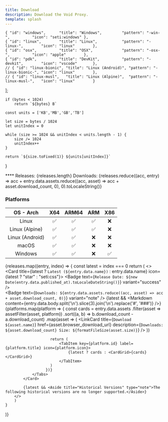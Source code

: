 ```yaml
---
title: Download
description: Download the Void Proxy.
template: splash
---
```



    { "id": "windows",      "title": "Windows",         "pattern": "-win-",          "icon": "seti:windows" },
    { "id": "linux",        "title": "Linux",           "pattern": "-linux-",        "icon": "linux"        },
    { "id": "osx",          "title": "OSX",             "pattern": "-osx-",          "icon": "apple"        },
    { "id": "pdk",          "title": "DevKit",          "pattern": "-devkit",        "icon": "vscode"       },
    // { "id": "linux-bionic", "title": "Linux (Android)", "pattern": "-linux-bionic-", "icon": "linux"        },
    // { "id": "linux-musl",   "title": "Linux (Alpine)",  "pattern": "-linux-musl-",   "icon": "linux"        }
];

    if (bytes < 1024) 
        return `${bytes} B`
    
    const units = ['KB','MB','GB','TB']

    let size = bytes / 1024
    let unitIndex = 0

    while (size >= 1024 && unitIndex < units.length - 1) {
        size /= 1024
        unitIndex++
    }

    return `${size.toFixed(1)} ${units[unitIndex]}`
}

<Aside type="tip" title="Thanks for choosing Void">
****  
Releases: {releases.length}  
Downloads: {releases.reduce((acc, entry) => acc + entry.data.assets.reduce((acc, asset) => acc + asset.download_count, 0), 0).toLocaleString()}
</Aside>

### Platforms

| OS - Arch       | X64      | ARM64    | ARM      | X86      |
|:---------------:|:--------:|:--------:|:--------:|:--------:|
| Linux           | &#x2705; | &#x2705; | &#x2705; | &#x274C; |
| Linux (Alpine)  | &#x2705; | &#x2705; | &#x2705; | &#x274C; |
| Linux (Android) | &#x2705; | &#x2705; | &#x274C; | &#x274C; |
| macOS           | &#x2705; | &#x2705; | &#x274C; | &#x274C; |
| Windows         | &#x2705; | &#x2705; | &#x274C; | &#x2705; |

{releases.map((entry, index) => {
    const latest = index === 0
    return (
        <>
            <Card title={latest ? `Latest (${entry.data.name})` : entry.data.name} icon={latest ? "star" : "seti:css"}>
                <Badge text={`Release Date: ${new Date(entry.data.published_at).toLocaleDateString()}`} variant="success" />
                <br/>
                <Badge text={`Downloads: ${entry.data.assets.reduce((acc, asset) => acc + asset.download_count, 0)}`} variant="note" />
                {latest && <Markdown content={entry.data.body.split('\n').slice(3).join('\n').replace('#', '###')} />}
                <Tabs syncKey="_key">
                    {platforms.map(platform => {
                        const cards = entry.data.assets
                            .filter(asset => assetFilter(asset, platform))
                            .sort((a, b) => b.download_count - a.download_count)
                            .map(asset => (
                                <LinkCard
                                    title={`Download ${asset.name}`}
                                    href={asset.browser_download_url}
                                    description={`Downloads: ${asset.download_count} Size: ${formatFileSize(asset.size)}`}
                                />
                            ))

                        return (
                            <TabItem key={platform.id} label={platform.title} icon={platform.icon}>
                                {latest ? cards : <CardGrid>{cards}</CardGrid>}
                            </TabItem>
                        )
                      })}
                </Tabs>
            </Card>

            {latest && <Aside title="Historical Versions" type="note">The following historical versions are no longer supported.</Aside>}
        </>
        )
    }
)}
